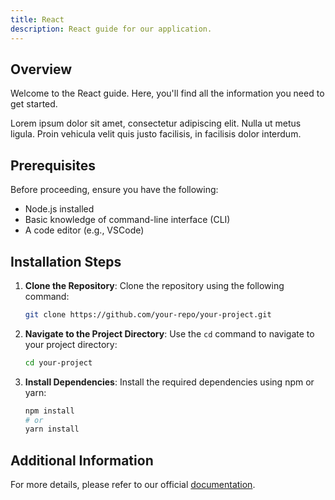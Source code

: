 ```yaml
---
title: React
description: React guide for our application.
---
```


## Overview

Welcome to the React guide. Here, you'll find all the information you need to get started.

Lorem ipsum dolor sit amet, consectetur adipiscing elit. Nulla ut metus ligula. Proin vehicula velit quis justo facilisis, in facilisis dolor interdum.

## Prerequisites

Before proceeding, ensure you have the following:

- Node.js installed
- Basic knowledge of command-line interface (CLI)
- A code editor (e.g., VSCode)

## Installation Steps

1. **Clone the Repository**:
   Clone the repository using the following command:

   ```bash showLineNumbers
   git clone https://github.com/your-repo/your-project.git
   ```

2. **Navigate to the Project Directory**:
   Use the `cd` command to navigate to your project directory:

   ```bash showLineNumbers
   cd your-project
   ```

3. **Install Dependencies**:
   Install the required dependencies using npm or yarn:

   ```bash showLineNumbers
   npm install
   # or
   yarn install
   ```

## Additional Information

For more details, please refer to our official [documentation](#).
